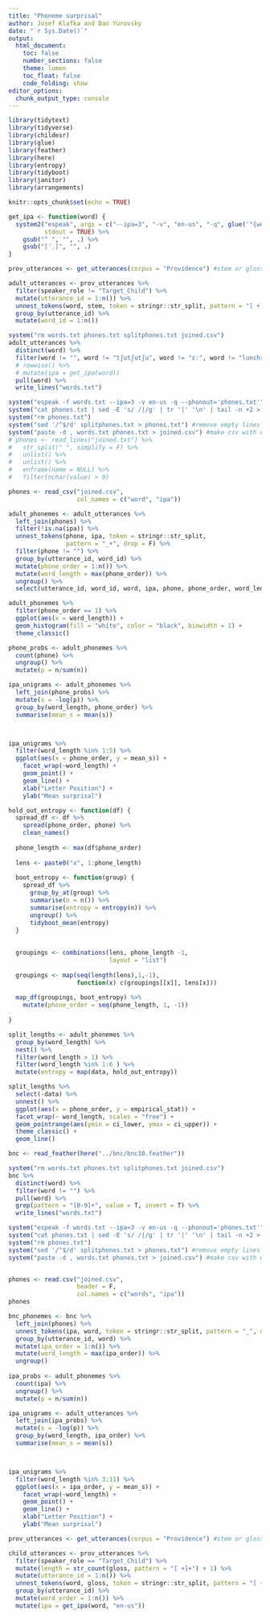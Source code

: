 ```yaml
---
title: "Phoneme surprisal"
author: Josef Klafka and Dan Yurovsky 
date: "`r Sys.Date()`"
output: 
  html_document:
    toc: false
    number_sections: false
    theme: lumen
    toc_float: false
    code_folding: show 
editor_options: 
  chunk_output_type: console
---
```



```r
library(tidytext)
library(tidyverse)
library(childesr)
library(glue)
library(feather)
library(here)
library(entropy)
library(tidyboot)
library(janitor)
library(arrangements)

knitr::opts_chunk$set(echo = TRUE)
```

```r
get_ipa <- function(word) {
  system2("espeak", args = c("--ipa=3", "-v", "en-us", "-q", glue('"{word}"')),
          stdout = TRUE) %>%
    gsub("^ ", "", .) %>%
    gsub("[ˈˌ]", "", .)
}
```

```r
prov_utterances <- get_utterances(corpus = "Providence") #stem or gloss

adult_utterances <- prov_utterances %>%
  filter(speaker_role != "Target_Child") %>% 
  mutate(utterance_id = 1:n()) %>% 
  unnest_tokens(word, stem, token = stringr::str_split, pattern = "[ +]|[_+]+") %>%
  group_by(utterance_id) %>%
  mutate(word_id = 1:n())

system("rm words.txt phones.txt splitphones.txt joined.csv")
adult_utterances %>%
  distinct(word) %>%
  filter(word != "", word != "tʃutʃutʃu", word != "ɛː", word != "lunchroom", word != "dryad's", word != "vi") %>%
  # rowwise() %>%
  # mutate(ipa = get_ipa(word)) 
  pull(word) %>%
  write_lines("words.txt")

system("espeak -f words.txt --ipa=3 -v en-us -q --phonout='phones.txt'") #get the ipa of each word
system("cat phones.txt | sed -E 's/ /|/g' | tr '|' '\n' | tail -n +2 > splitphones.txt") #put each ipa word onto its own line in a file called splitphones.txt
system("rm phones.txt")
system("sed '/^$/d' splitphones.txt > phones.txt") #remove empty lines in splitphones
system("paste -d , words.txt phones.txt > joined.csv") #make csv with words and their ipa paired
# phones <- read_lines("joined.txt") %>%
#   str_split(" ", simplify = F) %>%
#   unlist() %>%
#   unlist() %>%
#   enframe(name = NULL) %>%
#   filter(nchar(value) > 0)
```

```r
phones <- read_csv("joined.csv",
                   col_names = c("word", "ipa"))

adult_phonemes <- adult_utterances %>%
  left_join(phones) %>%
  filter(!is.na(ipa)) %>%
  unnest_tokens(phone, ipa, token = stringr::str_split, 
                pattern = "_+", drop = F) %>%
  filter(phone != "") %>%
  group_by(utterance_id, word_id) %>%
  mutate(phone_order = 1:n()) %>%
  mutate(word_length = max(phone_order)) %>%
  ungroup() %>%
  select(utterance_id, word_id, word, ipa, phone, phone_order, word_length)

adult_phonemes %>%
  filter(phone_order == 1) %>%
  ggplot(aes(x = word_length)) + 
  geom_histogram(fill = "white", color = "black", binwidth = 1) + 
  theme_classic()

phone_probs <- adult_phonemes %>% 
  count(phone) %>%
  ungroup() %>%
  mutate(p = n/sum(n))

ipa_unigrams <- adult_phonemes %>% 
  left_join(phone_probs) %>%
  mutate(s = -log(p)) %>%
  group_by(word_length, phone_order) %>%
  summarise(mean_s = mean(s))



ipa_unigrams %>%
  filter(word_length %in% 1:5) %>%
  ggplot(aes(x = phone_order, y = mean_s)) + 
    facet_wrap(~word_length) + 
    geom_point() +
    geom_line() + 
    xlab("Letter Position") + 
    ylab("Mean surprisal") 
```

```r
hold_out_entropy <- function(df) {
  spread_df <- df %>%
    spread(phone_order, phone) %>%
    clean_names()
  
  phone_length <- max(df$phone_order)
  
  lens <- paste0("x", 1:phone_length)
  
  boot_entropy <- function(group) {
    spread_df %>%
      group_by_at(group) %>%
      summarise(n = n()) %>%
      summarise(entropy = entropy(n)) %>%
      ungroup() %>%
      tidyboot_mean(entropy)
  }
  
  
  groupings <- combinations(lens, phone_length -1, 
                            layout = "list") 
  
  groupings <- map(seq(length(lens),1,-1),
                   function(x) c(groupings[[x]], lens[x]))
  
  map_df(groupings, boot_entropy) %>%
    mutate(phone_order = seq(phone_length, 1, -1))
  
}

split_lengths <- adult_phonemes %>%
  group_by(word_length) %>%
  nest() %>%
  filter(word_length > 1) %>%
  filter(word_length %in% 1:6 ) %>%
  mutate(entropy = map(data, hold_out_entropy))

split_lengths %>%
  select(-data) %>%
  unnest() %>%
  ggplot(aes(x = phone_order, y = empirical_stat)) + 
  facet_wrap(~ word_length, scales = "free") +
  geom_pointrange(aes(ymin = ci_lower, ymax = ci_upper)) + 
  theme_classic() + 
  geom_line()
```

```r
bnc <- read_feather(here("../bnc/bnc10.feather"))

system("rm words.txt phones.txt splitphones.txt joined.csv")
bnc %>%
  distinct(word) %>%
  filter(word != "") %>%
  pull(word) %>%
  grep(pattern = "[0-9]+", value = T, invert = T) %>% 
  write_lines("words.txt")

system("espeak -f words.txt --ipa=3 -v en-us -q --phonout='phones.txt'") #get the ipa of each word
system("cat phones.txt | sed -E 's/ /|/g' | tr '|' '\n' | tail -n +2 > splitphones.txt") #put each ipa word onto its own line in a file called splitphones.txt
system("rm phones.txt")
system("sed '/^$/d' splitphones.txt > phones.txt") #remove empty lines in splitphones
system("paste -d , words.txt phones.txt > joined.csv") #make csv with words and their ipa paired


phones <- read.csv("joined.csv", 
                   header = F, 
                   col.names = c("words", "ipa"))
phones

bnc_phonemes <- bnc %>%
  left_join(phones) %>%
  unnest_tokens(ipa, word, token = stringr::str_split, pattern = "_", drop = F) %>%
  group_by(utterance_id, word) %>%
  mutate(ipa_order = 1:n()) %>%
  mutate(word_length = max(ipa_order)) %>%
  ungroup()
  
ipa_probs <- adult_phonemes %>% 
  count(ipa) %>%
  ungroup() %>%
  mutate(p = n/sum(n))

ipa_unigrams <- adult_utterances %>% 
  left_join(ipa_probs) %>%
  mutate(s = -log(p)) %>%
  group_by(word_length, ipa_order) %>%
  summarise(mean_s = mean(s))



ipa_unigrams %>%
  filter(word_length %in% 3:11) %>%
  ggplot(aes(x = ipa_order, y = mean_s)) + 
    facet_wrap(~word_length) + 
    geom_point() +
    geom_line() + 
    xlab("Letter Position") + 
    ylab("Mean surprisal")
```

```r
prov_utterances <- get_utterances(corpus = "Providence") #stem or gloss

child_utterances <- prov_utterances %>%
  filter(speaker_role == "Target_Child") %>% 
  mutate(length = str_count(gloss, pattern = "[ +]+") + 1) %>%
  mutate(utterance_id = 1:n()) %>%
  unnest_tokens(word, gloss, token = stringr::str_split, pattern = "[ +]+") %>%
  group_by(utterance_id) %>%
  mutate(word_order = 1:n()) %>%
  mutate(ipa = get_ipa(word, "en-us"))


```
